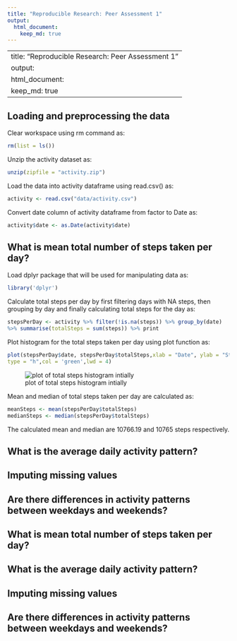 ```yaml
---
title: "Reproducible Research: Peer Assessment 1"
output: 
  html_document:
    keep_md: true
---
```



---
title: "Reproducible Research: Peer Assessment 1"
output: 
  html_document:
    keep_md: true
---


## Loading and preprocessing the data
Clear workspace using rm command as:
```r
rm(list = ls())
```
Unzip the activity dataset as:
```r
unzip(zipfile = "activity.zip")
```
Load the data into activity dataframe using read.csv() as:
```r
activity <- read.csv("data/activity.csv")
```
Convert date column of activity dataframe from factor to Date as:
```r
activity$date <- as.Date(activity$date)
```

## What is mean total number of steps taken per day?
Load dplyr package that will be used for manipulating data as:
```r
library('dplyr')
```
Calculate total steps per day by first filtering days with NA steps, then grouping by day and finally calculating total steps for the day as:
```r
stepsPerDay <- activity %>% filter(!is.na(steps)) %>% group_by(date) 
%>% summarise(totalSteps = sum(steps)) %>% print
```
Plot histogram for the total steps taken per day using plot function as:
```r
plot(stepsPerDay$date, stepsPerDay$totalSteps,xlab = "Date", ylab = "Steps per day",
type = "h",col = 'green',lwd = 4)
```
![plot of total steps histogram intially](figures/hist_total_steps_initial.png) 

Mean and median of total steps taken per day are calculated as:
```r
meanSteps <- mean(stepsPerDay$totalSteps)
medianSteps <- median(stepsPerDay$totalSteps)
```
The calculated mean and median are 10766.19 and 10765 steps respectively.

## What is the average daily activity pattern?

## Imputing missing values



## Are there differences in activity patterns between weekdays and weekends?




## What is mean total number of steps taken per day?



## What is the average daily activity pattern?



## Imputing missing values



## Are there differences in activity patterns between weekdays and weekends?
